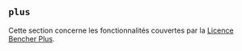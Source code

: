 
## `plus`

Cette section concerne les fonctionnalités couvertes par la [Licence Bencher Plus](/legal/plus).

<PlusGitHub />
<PlusStats />
